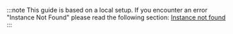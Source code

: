 :::note
This guide is based on a local setup.
If you encounter an error "Instance Not Found" please read the following section:
[Instance not found](/docs/deploy/troubleshooting#instance-not-found)
:::